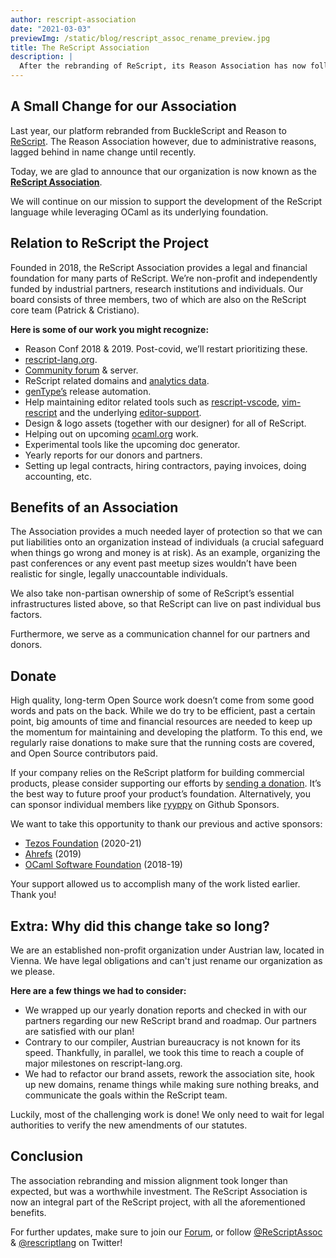 ```yaml
---
author: rescript-association
date: "2021-03-03"
previewImg: /static/blog/rescript_assoc_rename_preview.jpg
title: The ReScript Association
description: |
  After the rebranding of ReScript, its Reason Association has now followed through to become the ReScript Association.
---
```


## A Small Change for our Association

Last year, our platform rebranded from BuckleScript and Reason to [ReScript](/blog/bucklescript-is-rebranding). The Reason Association however, due to administrative reasons, lagged behind in name change until recently.

Today, we are glad to announce that our organization is now known as the [**ReScript Association**](https://rescript-association.org).

We will continue on our mission to support the development of the ReScript language while leveraging OCaml as its underlying foundation.

## Relation to ReScript the Project

Founded in 2018, the ReScript Association provides a legal and financial foundation for many parts of ReScript. We’re non-profit and independently funded by industrial partners, research institutions and individuals. Our board consists of three members, two of which are also on the ReScript core team (Patrick & Cristiano).

**Here is some of our work you might recognize:**

- Reason Conf 2018 & 2019. Post-covid, we’ll restart prioritizing these.
- [rescript-lang.org](https://rescript-lang.org).
- [Community forum](https://forum.rescript-lang.org) & server.
- ReScript related domains and [analytics data](https://simpleanalytics.com/rescript-lang.org).
- [genType’s](https://github.com/rescript-association/genType) release automation.
- Help maintaining editor related tools such as [rescript-vscode](https://github.com/rescript-lang/rescript-vscode), [vim-rescript](https://github.com/rescript-lang/vim-rescript) and the underlying [editor-support](https://github.com/rescript-lang/rescript-editor-support).
- Design & logo assets (together with our designer) for all of ReScript.
- Helping out on upcoming [ocaml.org](https://ocaml.org) work.
- Experimental tools like the upcoming doc generator.
- Yearly reports for our donors and partners.
- Setting up legal contracts, hiring contractors, paying invoices, doing accounting, etc.

## Benefits of an Association

The Association provides a much needed layer of protection so that we can put liabilities onto an organization instead of individuals (a crucial safeguard when things go wrong and money is at risk). As an example, organizing the past conferences or any event past meetup sizes wouldn’t have been realistic for single, legally unaccountable individuals.

We also take non-partisan ownership of some of ReScript’s essential infrastructures listed above, so that ReScript can live on past individual bus factors.

Furthermore, we serve as a communication channel for our partners and donors.

## Donate

High quality, long-term Open Source work doesn’t come from some good words and pats on the back. While we do try to be efficient, past a certain point, big amounts of time and financial resources are needed to keep up the momentum for maintaining and developing the platform. To this end, we regularly raise donations to make sure that the running costs are covered, and Open Source contributors paid.

If your company relies on the ReScript platform for building commercial products, please consider supporting our efforts by [sending a donation](https://rescript-association.org/donate). It’s the best way to future proof your product’s foundation. Alternatively, you can sponsor individual members like [ryyppy](https://github.com/sponsors/ryyppy/) on Github Sponsors.

We want to take this opportunity to thank our previous and active sponsors:
- [Tezos Foundation](https://tezos.foundation) (2020-21)
- [Ahrefs](https://ahrefs.com) (2019)
- [OCaml Software Foundation](https://ocaml-sf.org) (2018-19)

Your support allowed us to accomplish many of the work listed earlier. Thank you!

## Extra: Why did this change take so long?

We are an established non-profit organization under Austrian law, located in Vienna. We have legal obligations and can't just rename our organization as we please.

**Here are a few things we had to consider:**

- We wrapped up our yearly donation reports and checked in with our partners regarding our new ReScript brand and roadmap. Our partners are satisfied with our plan!
- Contrary to our compiler, Austrian bureaucracy is not known for its speed. Thankfully, in parallel, we took this time to reach a couple of major milestones on rescript-lang.org.
- We had to refactor our brand assets, rework the association site, hook up new domains, rename things while making sure nothing breaks, and communicate the goals within the ReScript team.

Luckily, most of the challenging work is done! We only need to wait for legal authorities to verify the new amendments of our statutes.

## Conclusion

The association rebranding and mission alignment took longer than expected, but was a worthwhile investment. The ReScript Association is now an integral part of the ReScript project, with all the aforementioned benefits.

For further updates, make sure to join our [Forum](https://forum.rescript-lang.org), or follow [@ReScriptAssoc](https://twitter.com/ReScriptAssoc) & [@rescriptlang](https://twitter.com/rescriptlang) on Twitter!
